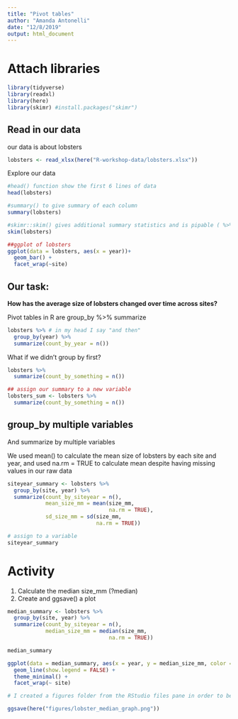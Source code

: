 ```yaml
---
title: "Pivot tables"
author: "Amanda Antonelli"
date: "12/8/2019"
output: html_document
---
```


# Attach libraries

```r
library(tidyverse)
library(readxl)
library(here)
library(skimr) #install.packages("skimr")
```


## Read in our data

our data is about lobsters

```r

lobsters <- read_xlsx(here("R-workshop-data/lobsters.xlsx"))

```

Explore our data

```r

#head() function show the first 6 lines of data
head(lobsters)

#summary() to give summary of each column
summary(lobsters)

#skimr::skim() gives additional summary statistics and is pipable ( %>% )
skim(lobsters)

##ggplot of lobsters
ggplot(data = lobsters, aes(x = year))+
  geom_bar() +
  facet_wrap(~site)
```

## Our task:

**How has the average size of lobsters changed over time across sites?**

Pivot tables in R are group_by %>% summarize

```r

lobsters %>% # in my head I say "and then"
  group_by(year) %>% 
  summarize(count_by_year = n())

```

What if we didn't group by first?

```r

lobsters %>% 
  summarize(count_by_something = n())

## assign our summary to a new variable
lobsters_sum <- lobsters %>% 
  summarize(count_by_something = n())

```

## group_by multiple variables

And summarize by multiple variables

We used mean() to calculate the mean size of lobsters by each site and year, and used na.rm = TRUE to calculate mean despite having missing values in our raw data

```r

siteyear_summary <- lobsters %>% 
  group_by(site, year) %>% 
  summarize(count_by_siteyear = n(), 
            mean_size_mm = mean(size_mm, 
                                na.rm = TRUE), 
            sd_size_mm = sd(size_mm, 
                            na.rm = TRUE))

# assign to a variable
siteyear_summary

```

# Activity

1. Calculate the median size_mm (?median)
2. Create and ggsave() a plot

```r

median_summary <- lobsters %>% 
  group_by(site, year) %>% 
  summarize(count_by_siteyear = n(), 
            median_size_mm = median(size_mm, 
                                na.rm = TRUE))

median_summary

ggplot(data = median_summary, aes(x = year, y = median_size_mm, color = site)) +
  geom_line(show.legend = FALSE) +
  theme_minimal() +
  facet_wrap(~ site)

# I created a figures folder from the RStudio files pane in order to be organized and for this code to run

ggsave(here("figures/lobster_median_graph.png"))
```

